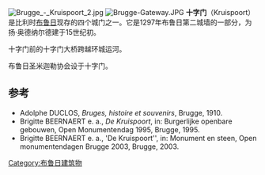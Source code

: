 [[File:Brugge_-_Kruispoort_2.jpg|thumb]]
[[File:Brugge-Gateway.JPG|thumb]]
'''十字门'''（Kruispoort）是比利时[[布鲁日|布鲁日]]现存的四个城门之一。它是1297年布鲁日第二城墙的一部分，为扬·奥德纳尔德建于15世纪初。

十字门前的十字门大桥跨越环城运河。

布鲁日圣米迦勒协会设于十字门。

==参考==
* Adolphe DUCLOS, ''Bruges, histoire et souvenirs'', Brugge, 1910.
* Brigitte BEERNAERT e. a., ''De Kruispoort'', in: Burgerlijke openbare gebouwen, Open Monumentendag 1995, Brugge, 1995.
* Brigitte BEERNAERT e. a., 'De Kruispoort'', in: Monument en steen, Open monumentendagen Brugge 2003, Brugge, 2003.
[[Category:布鲁日建筑物|Category:布鲁日建筑物]]